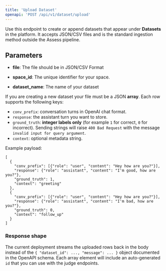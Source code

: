 ```yaml
---
title: 'Upload Dataset'
openapi: 'POST /api/v1/dataset/upload'
---
```


Use this endpoint to create or append datasets that appear under **Datasets** in
the platform. It accepts JSON/CSV files and is the standard ingestion method
outside the Assess pipeline.


## Parameters

- **file**: The file should be in JSON/CSV Format

- **space_id**: The unique identifier for your space.

- **dataset_name**:  The name of your dataset

If you are creating a new dataset your file must be a JSON **array**. Each row
supports the following keys:

- `conv_prefix`: conversation turns in OpenAI chat format.
- `response`: the assistant turn you want to store.
- `ground_truth`: **integer labels only** (for example `1` for correct,
  `0` for incorrect). Sending strings will raise `400 Bad Request` with the
  message `invalid input for query argument`.
- `context`: optional metadata string.

Example payload:

```
[
  {
    "conv_prefix": [{"role": "user", "content": "Hey how are you?"}],
    "response": {"role": "assistant", "content": "I'm good, how are you?"},
    "ground_truth": 1,
    "context": "greeting"
  },
  {
    "conv_prefix": [{"role": "user", "content": "Hey how are you?"}],
    "response": {"role": "assistant", "content": "I'm bad, how are you?"},
    "ground_truth": 0,
    "context": "follow_up"
  }
]
```

### Response shape

The current deployment streams the uploaded rows back in the body instead of the
`{ "dataset_id": ..., "message": ... }` object documented in the OpenAPI
schema. Each array element will include an auto-generated `id` that you can use
with the judge endpoints.
